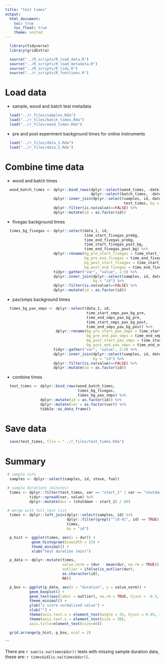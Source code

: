 ```yaml
---
title: "test times"
output:
  html_document:
    toc: true
    toc_float: true
    theme: united
---
```


```r
  library(tidyverse)
  library(gridExtra)
```

```r
  source("../R_scripts/R_load_data.R")
  source("../R_scripts/R_load_metadata.R")
  source("../R_scripts/R_tidy.R")
  source("../r_scripts/R_functions.R")
```

# Load data

* sample, wood and batch test metadata

```r
  load("../r_files/samples.Rda")
  load("../r_files/batch_times.Rda")
  load("../r_files/wood_times.Rda")
```

* pre and post experiment background times for online instruments

```r
  load("../r_files/data_1.Rda")
  load("../r_files/data_2.Rda")
```

# Combine time data

* wood and batch times

```r
  wood_batch_times <- dplyr::bind_rows(dplyr::select(wood_times, -date),
                                       dplyr::select(batch_times, -date)) %>%
                      dplyr::inner_join(dplyr::select(samples, id, date),
                                                      test_times, by = "id") %>%
                      dplyr::filter(is.na(value)==FALSE) %>%
                      dplyr::mutate(id = as.factor(id))
```

* fivegas background times

```r
  times_bg_fivegas <- dplyr::select(data_1, id, 
                                    time_start_fivegas_prebg,
                                    time_end_fivegas_prebg,
                                    time_start_fivegas_post_bg,
                                    time_end_fivegas_post_bg) %>%
                      dplyr::rename(bg_pre_start_fivegas = time_start_fivegas_prebg,
                                    bg_pre_end_fivegas = time_end_fivegas_prebg,
                                    bg_post_start_fivegas = time_start_fivegas_post_bg,
                                    bg_post_end_fivegas = time_end_fivegas_post_bg) %>%
                      tidyr::gather("var", "value", 2:5) %>%
                      dplyr::inner_join(dplyr::select(samples, id, date),
                                        by = "id") %>%
                      dplyr::filter(is.na(value)==FALSE) %>%
                      dplyr::mutate(id = as.factor(id))
```

* pax/smps background times

```r
  times_bg_pax_smps <- dplyr::select(data_2, id, 
                                     time_start_smps_pax_bg_pre,
                                     time_end_smps_pax_bg_pre,
                                     time_start_smps_pax_bg_post,
                                     time_end_smps_pax_bg_post) %>%
                       dplyr::rename(bg_pre_start_pax_smps = time_start_smps_pax_bg_pre,
                                     bg_pre_end_pax_smps = time_end_smps_pax_bg_pre,
                                     bg_post_start_pax_smps = time_start_smps_pax_bg_post,
                                     bg_post_end_pax_smps = time_end_smps_pax_bg_post) %>%
                      tidyr::gather("var", "value", 2:5) %>%
                      dplyr::inner_join(dplyr::select(samples, id, date),
                                        by = "id") %>%
                      dplyr::filter(is.na(value)==FALSE) %>%
                      dplyr::mutate(id = as.factor(id))
```

* combine times

```r
  test_times <- dplyr::bind_rows(wood_batch_times,
                                 times_bg_fivegas,
                                 times_bg_pax_smps) %>%
                dplyr::mutate(id = as.factor(id)) %>%
                dplyr::mutate(var = as.factor(var)) %>%
                tibble::as_data_frame()
```

# Save data

```r
  save(test_times, file = "../r_files/test_times.Rda")
```

# Summary

```r
 # sample info
  samples <- dplyr::select(samples, id, stove, fuel)
```

```r
 # sample durations (minutes)
  times <- dplyr::filter(test_times, var == "start_1" | var == "shutdown") %>%
           tidyr::spread(var, value) %>%
           dplyr::mutate(dur = (shutdown - start_1) / 60)
```

```r
 # merge with full test list
  times <- dplyr::left_join(dplyr::select(samples, id) %>%
                            dplyr::filter(grepl("^[0-9]", id) == TRUE), 
                            times,
                            by = "id")
```

```r
  p_hist <- ggplot(times, aes(x = dur)) +
            geom_histogram(binwidth = 15) +
            theme_minimal() +
            xlab("test duration (min)")

  p_data <- dplyr::mutate(times,
                          value_norm = (dur - mean(dur, na.rm = TRUE)) / sd(dur, na.rm = TRUE),
                          outlier = ifelse(is_outlier(dur),
                          as.character(id),
                          NA))

  p_box <- ggplot(p_data, aes(x = "duration", y = value_norm)) +
           geom_boxplot() +
           geom_text(aes(label = outlier), na.rm = TRUE, hjust = -0.3, size = 4) +
           theme_minimal() +
           ylab("z score normalized value") +
           xlab("") +
           theme(axis.text.x = element_text(angle = 35, hjust = 0.95, size = 30)) +
           theme(axis.text.y = element_text(size = 30),
           axis.title=element_text(size=40))

  grid.arrange(p_hist, p_box, ncol = 2)
```
```

There are `r sum(is.na(times$dur))` tests with missing sample duration data, these are: `r times$id[is.na(times$dur)]`.
